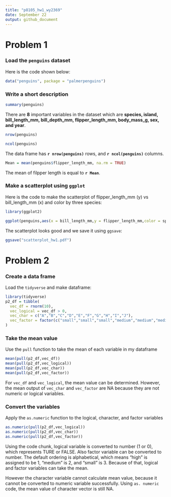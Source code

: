 ```yaml
---
title: "p8105_hw1_wy2369"
date: September 22 
output: github_document
---
```


# Problem 1


### Load the `penguins` dataset 

Here is the code shown below:
```r
data("penguins", package = "palmerpenguins")
```

### Write a short description

```r
summary(penguins)
```


There are **8** important variables in the dataset which are **species, island, bill_length_mm, bill_depth_mm, flipper_length_mm, body_mass_g, sex, and year**. 

```r
nrow(penguins)
```

```r
ncol(penguins)
```
The data frame has **`r nrow(penguins)`** rows, and **`r ncol(penguins)`** columns. 

```r
Mean = mean(penguins$flipper_length_mm, na.rm = TRUE)
```

The mean of filpper length is equal to **`r Mean`**. 


### Make a scatterplot using `ggplot`

Here is the code to make the scatterplot of flipper_length_mm (y) vs bill_length_mm (x) and color by three species:
```r
library(ggplot2)

ggplot(penguins,aes(x = bill_length_mm,y = flipper_length_mm,color = species)) + geom_point()

```

The scatterplot looks good and we save it using `ggsave`:
```r
ggsave("scatterplot_hw1.pdf")
```



# Problem 2


### Create a data frame

Load the `tidyverse` and make dataframe: 
```r
library(tidyverse)
p2_df = tibble(
  vec_df = rnorm(10),
  vec_logical = vec_df > 0,
  vec_char = c("A","B","C","D","E","F","G","H","I","J"),
  vec_factor = factor(c("small","small","small","medium","medium","medium","large","large","large","small"))
)
```

### Take the mean value

Use the `pull` function to take the mean of each variable in my dataframe
```r
mean(pull(p2_df,vec_df))
mean(pull(p2_df,vec_logical))
mean(pull(p2_df,vec_char))
mean(pull(p2_df,vec_factor))
```

For `vec_df` and `vec_logical`, the mean value can be determined. However, the mean output of `vec_char` and `vec_factor` are NA because they are not numeric or logical variables. 


### Convert the variables

Apply the `as.numeric` function to the logical, character, and factor variables 
```r
as.numeric(pull(p2_df,vec_logical))
as.numeric(pull(p2_df,vec_char))
as.numeric(pull(p2_df,vec_factor))
```


Using the code chunk, logical variable is converted to number (1 or 0), which represents TURE or FALSE. Also factor variable can be converted to number. The default ordering is alphabetical, which means "high" is assigned to be 1, "medium" is 2, and "small" is 3. Because of that, logical and factor variables can take the mean.


However the character variable cannot calculate mean value, because it cannot be converted to numeric variable successfully. Using `as. numeric` code, the mean value of character vector is still NA. 